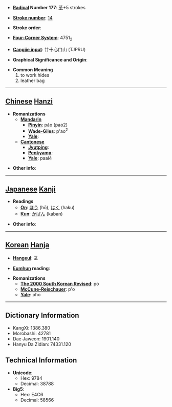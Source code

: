 * '''[[Wiktionary:Chinese radical index| Radical]] Number 177''': [[Wiktionary:Chinese radical index 革|革]]+5 strokes

* '''[[Wiktionary:Chinese total strokes index|Stroke number]]''': [[Wiktionary:Chinese total strokes index 14|14]]

* '''Stroke order''': 

* '''[[Wiktionary:Chinese four corner index|Four-Corner System]]''': 4751<sub>2</sub>

* '''[[Wiktionary:Chinese Cangjie index|Cangjie input]]''': 廿十心口山 (TJPRU)

* '''Graphical Significance and Origin''': 

* '''Common Meaning'''
*#to work hides
*# leather bag


----

== [[Chinese]] [[Hanzi]] ==

* '''Romanizations'''
** '''[[Mandarin]]'''
*** '''[[Pinyin]]''': páo (pao2)
*** '''[[Wade-Giles]]''': p'ao<sup>2</sup>
*** '''[[Yale]]''': 
** '''[[Cantonese]]'''
*** '''[[Jyutping]]''':
*** '''[[Penkyamp]]''': 
*** '''[[Yale]]''': paai4

* '''Other info''': 

----

== [[Japanese]] [[Kanji]] ==

* '''Readings'''
** '''[[On]]''': [[ほう]] (hō), [[はく]] (haku)
** '''[[Kun]]''': [[かばん]] (kaban)

* '''Other info''':  

----

== [[Korean]] [[Hanja]] ==

* '''[[Hangeul]]''': 포

* '''[[Eumhun]] reading''': 

* '''Romanizations'''
** '''[[The 2000 South Korean Revised Romanization|The 2000 South Korean Revised]]''': po
** '''[[McCune-Reischauer]]''': p'o
** '''[[Yale]]''': pho

----

== Dictionary Information ==

* KangXi: 1386.380
* Morobashi: 42781
* Dae Jaweon: 1901.140
* Hanyu Da Zidian: 74331.120

== Technical Information ==

* '''Unicode''':
** Hex: 9784
** Decimal: 38788
* '''Big5''':
** Hex: E4C6
** Decimal: 58566